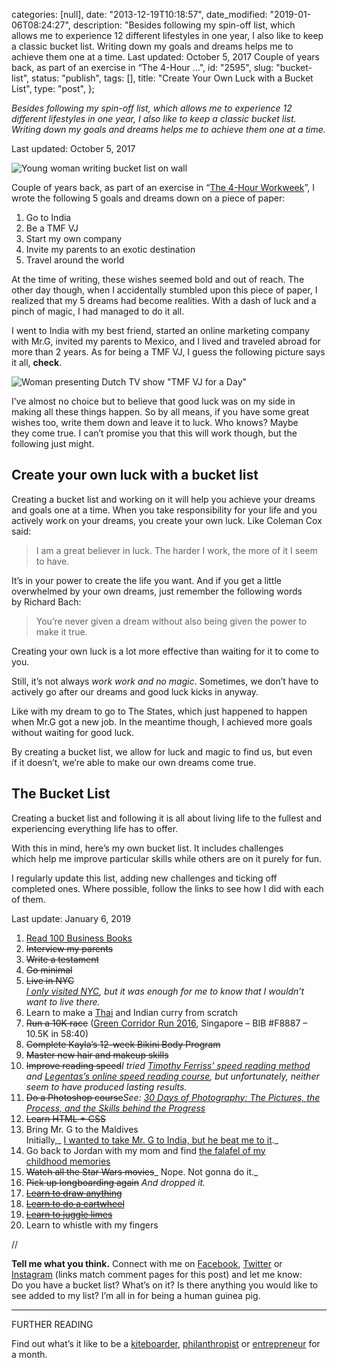 
  categories: [null],
  date: "2013-12-19T10:18:57",
  date_modified: "2019-01-06T08:24:27",
  description:
    "Besides following my spin-off list, which allows me to experience 12 different lifestyles in one year, I also like to keep a classic bucket list. Writing down my goals and dreams helps me to achieve them one at a time. Last updated: October 5, 2017 Couple of years back, as part of an exercise in “The 4-Hour …",
  id: "2595",
  slug: "bucket-list",
  status: "publish",
  tags: [],
  title: "Create Your Own Luck with a Bucket List",
  type: "post",
};


_Besides following my spin-off list, which allows me to experience 12 different lifestyles in one year, I also like to keep a classic bucket list. Writing down my goals and dreams helps me to achieve them one at a time._

Last updated: October 5, 2017

![Young woman writing bucket list on wall](/pages/tsop/posts/bucket-list/bucket-list_1.png)

Couple of years back, as part of an exercise in “[The 4-Hour Workweek](https://www.amazon.com/gp/product/B002WE46UW)”, I wrote the following 5 goals and dreams down on a piece of paper:

1.  Go to India
2.  Be a TMF VJ
3.  Start my own company
4.  Invite my parents to an exotic destination
5.  Travel around the world

At the time of writing, these wishes seemed bold and out of reach. The other day though, when I accidentally stumbled upon this piece of paper, I realized that my 5 dreams had become realities. With a dash of luck and a pinch of magic, I had managed to do it all.

I went to India with my best friend, started an online marketing company with Mr.G, invited my parents to Mexico, and I lived and traveled abroad for more than 2 years. As for being a TMF VJ, I guess the following picture says it all, **check**.

![Woman presenting Dutch TV show "TMF VJ for a Day"](/pages/tsop/posts/bucket-list/Mirha-Masala_TMFVJ_74.jpg)

I’ve almost no choice but to believe that good luck was on my side in making all these things happen. So by all means, if you have some great wishes too, write them down and leave it to luck. Who knows? Maybe they come true. I can’t promise you that this will work though, but the following just might.

## Create your own luck with a bucket list

Creating a bucket list and working on it will help you achieve your dreams and goals one at a time. When you take responsibility for your life and you actively work on your dreams, you create your own luck. Like Coleman Cox said:

> I am a great believer in luck. The harder I work, the more of it I seem to have.

It’s in your power to create the life you want. And if you get a little overwhelmed by your own dreams, just remember the following words by Richard Bach:

> You’re never given a dream without also being given the power to make it true.

Creating your own luck is a lot more effective than waiting for it to come to you.

Still, it’s not always *work work and no magic*. Sometimes, we don’t have to actively go after our dreams and good luck kicks in anyway.

Like with my dream to go to The States, which just happened to happen when Mr.G got a new job. In the meantime though, I achieved more goals without waiting for good luck.

By creating a bucket list, we allow for luck and magic to find us, but even if it doesn’t, we’re able to make our own dreams come true.\
[]()

## The Bucket List

Creating a bucket list and following it is all about living life to the fullest and experiencing everything life has to offer.

With this in mind, here’s my own bucket list. It includes challenges which help me improve particular skills while others are on it purely for fun.

I regularly update this list, adding new challenges and ticking off completed ones. Where possible, follow the links to see how I did with each of them.

Last update: January 6, 2019

1.  [Read 100 Business Books](/read-100-books/)
2.  ~~Interview my parents~~
3.  ~~Write a testament~~
4.  ~~Go minimal~~
5.  ~~Live in NYC~~\
    _[I only visited NYC](https://www.instagram.com/explore/tags/mirhaxnyc/), but it was enough for me to know that I wouldn’t want to live there._
6.  Learn to make a [Thai](http://on.fb.me/1L0xCmV) and Indian curry from scratch
7.  ~~Run a 10K race~~ ([Green Corridor Run 2016](http://www.greencorridorrun.com.sg/race-info/results-2016/), Singapore – BIB #F8887 – 10.5K in 58:40)
8.  ~~Complete Kayla’s 12-week Bikini Body Program~~
9.  ~~Master new hair and makeup skills~~
10. ~~Improve reading speed~~_I tried [Timothy Ferriss’ speed reading method](http://tim.blog/2009/07/30/speed-reading-and-accelerated-learning/) and [Legentas’s online speed reading course](https://www.legentas.com/eng/), but unfortunately, neither seem to have produced lasting results._
11. ~~Do a Photoshop course~~_See: [30 Days of Photography: The Pictures, the Process, and the Skills behind the Progress](http://www.thespinoffproject.com/30-days-photography/)_
12. ~~Learn HTML + CSS~~
13. Bring Mr. G to the Maldives\
    Initially,_ [I wanted to take Mr. G to India, but he beat me to it](https://www.instagram.com/p/BQSO7a1DTTx3i3TvKakXqUmbUGjltc1Ghk9jNM0/)._
14. Go back to Jordan with my mom and find [the falafel of my childhood memories](https://www.instagram.com/p/4mmBv1EyBh/)
15. ~~Watch all the Star Wars movies~~_ Nope. Not gonna do it._
16. ~~Pick up longboarding again~~ *And dropped it.*
17. ~~[Learn to draw anything](http://www.mirhamasala.com/kill-your-monsters/)~~
18. [~~Learn to do a cartwheel~~](/dropbox#bucket-list-18-learn-to-do-a-cartwheels)
19. [~~Learn to juggle limes~~](/dropbox#bucket-list-19-learn-to-juggle-limes)
20. Learn to whistle with my fingers

//

**Tell me what you think.** Connect with me on [Facebook](https://www.facebook.com/thespinoffproject/photos/a.893440447354508.1073741835.443190319046192/933748606657025/), [Twitter](https://twitter.com/mirhamasala/status/594308088393502720) or [Instagram](https://instagram.com/p/1ujfNQEyPW/) (links match comment pages for this post) and let me know: Do you have a bucket list? What’s on it? Is there anything you would like to see added to my list? I’m all in for being a human guinea pig.

---

FURTHER READING

Find out what’s it like to be a [kiteboarder](/tsop/posts/kiteboarder-month/), [philanthropist](/tsop/posts/philanthropist-month/ "Philanthropist for a Month") or [entrepreneur](/tsop/posts/entrepreneur-month/) for a month.
